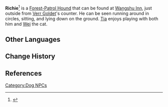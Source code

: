 {{Character Infobox
|image            = NPC Richie.png
|type             = NPC
|region           = Liyue
|affiliation      = Wangshu Inn
}}
'''Richie'''<ref>{{Ref/NPC|Tia}}</ref> is a [[Forest-Patrol Hound]] that can be found at [[Wangshu Inn]], just outside from [[Verr Goldet]]'s counter. He can be seen running around in circles, sitting, and lying down on the ground. [[Tia]] enjoys playing with both him and [[Wei (Cat)|Wei]] the cat.

==Other Languages==
{{Other Languages|default_hidden = 1
|en      = Richie
|zhs     = 旺财
|zhs_rm  = Wàngcái
|zht     = 旺財
|zht_rm  = Wàngcái
|ja      = パピ
|ja_rm   = Papi
|ko      = 바둑
|ko_rm   = Baduk
|es      = Richie
|fr      = Richie
|ru      = Монеточка
|th      = Richie
|vi      = Lulu
|de      = Richie
|id      = Richie
|pt      = Richie
|tr      = 
|it      = 
}}

==Change History==
{{Change History|1.0}}

==References==
{{Reflist}}

[[Category:Dog NPCs]]